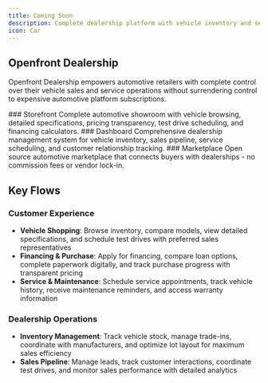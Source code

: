 ```yaml
---
title: Coming Soon
description: Complete dealership platform with vehicle inventory and service scheduling
icon: Car
---
```



## Openfront Dealership

Openfront Dealership empowers automotive retailers with complete control over their vehicle sales and service operations without surrendering control to expensive automotive platform subscriptions.

<Steps className="[&>*:last-child]:after:hidden">
<Step>
### Storefront
Complete automotive showroom with vehicle browsing, detailed specifications, pricing transparency, test drive scheduling, and financing calculators.
</Step>

<Step>
### Dashboard
Comprehensive dealership management system for vehicle inventory, sales pipeline, service scheduling, and customer relationship tracking.
</Step>

<Step>
### Marketplace
Open source automotive marketplace that connects buyers with dealerships - no commission fees or vendor lock-in.
</Step>
</Steps>

## Key Flows

### Customer Experience
- **Vehicle Shopping**: Browse inventory, compare models, view detailed specifications, and schedule test drives with preferred sales representatives
- **Financing & Purchase**: Apply for financing, compare loan options, complete paperwork digitally, and track purchase progress with transparent pricing
- **Service & Maintenance**: Schedule service appointments, track vehicle history, receive maintenance reminders, and access warranty information

### Dealership Operations
- **Inventory Management**: Track vehicle stock, manage trade-ins, coordinate with manufacturers, and optimize lot layout for maximum sales efficiency
- **Sales Pipeline**: Manage leads, track customer interactions, coordinate test drives, and monitor sales performance with detailed analytics
